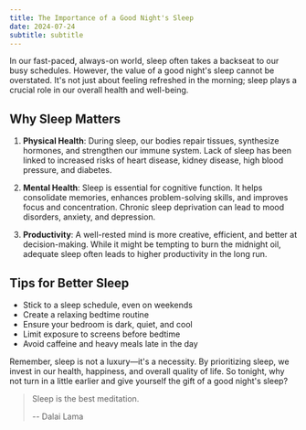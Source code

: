 ```yaml
---
title: The Importance of a Good Night's Sleep
date: 2024-07-24
subtitle: subtitle
---
```




In our fast-paced, always-on world, sleep often takes a backseat to our busy schedules. However, the value of a good night's sleep cannot be overstated. It's not just about feeling refreshed in the morning; sleep plays a crucial role in our overall health and well-being.

## Why Sleep Matters

1. **Physical Health**: During sleep, our bodies repair tissues, synthesize hormones, and strengthen our immune system. Lack of sleep has been linked to increased risks of heart disease, kidney disease, high blood pressure, and diabetes.

2. **Mental Health**: Sleep is essential for cognitive function. It helps consolidate memories, enhances problem-solving skills, and improves focus and concentration. Chronic sleep deprivation can lead to mood disorders, anxiety, and depression.

3. **Productivity**: A well-rested mind is more creative, efficient, and better at decision-making. While it might be tempting to burn the midnight oil, adequate sleep often leads to higher productivity in the long run.

## Tips for Better Sleep

- Stick to a sleep schedule, even on weekends
- Create a relaxing bedtime routine
- Ensure your bedroom is dark, quiet, and cool
- Limit exposure to screens before bedtime
- Avoid caffeine and heavy meals late in the day

Remember, sleep is not a luxury—it's a necessity. By prioritizing sleep, we invest in our health, happiness, and overall quality of life. So tonight, why not turn in a little earlier and give yourself the gift of a good night's sleep?

> Sleep is the best meditation.
>
> -- Dalai Lama
